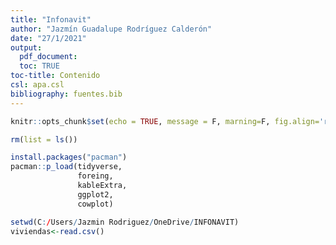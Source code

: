 ```yaml
---
title: "Infonavit"
author: "Jazmín Guadalupe Rodríguez Calderón"
date: "27/1/2021"
output:
  pdf_document:
  toc: TRUE 
toc-title: Contenido 
csl: apa.csl
bibliography: fuentes.bib 
---
```


```r
knitr::opts_chunk$set(echo = TRUE, message = F, marning=F, fig.align='right')
```

```r
rm(list = ls())

install.packages("pacman")
pacman::p_load(tidyverse,
               foreing,
               kableExtra,
               ggplot2,
               cowplot)

```

```r
setwd(C:/Users/Jazmin Rodriguez/OneDrive/INFONAVIT)
viviendas<-read.csv()
```
\newpage
